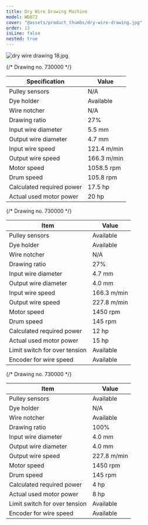 ```yaml
---
title: Dry Wire Drawing Machine
model: WD073
cover: "@assets/product_thumbs/dry-wire-drawing.jpg"
order: 13
isLine: false
nested: true
---
```



<ProductTabs />

![dry wire drawing 18.jpg](@assets/article_images/dry-wire-drawing/dry-wire-drawing-18.jpg)

<a href="/en/products/en/wire-drawing-machine">
	<ProductHead title="Wire Drawing M/C" model="WD073" />
</a>
{/* Drawing no. 730000 */}

| Specification             | Value       |
| ------------------------- | ----------- |
| Pulley sensors            | N/A         |
| Dye holder                | Available   |
| Wire notcher              | N/A         |
| Drawing ratio             | 27%         |
| Input wire diameter       | 5.5 mm      |
| Output wire diameter      | 4.7 mm      |
| Input wire speed          | 121.4 m/min |
| Output wire speed         | 166.3 m/min |
| Motor speed               | 1058.5 rpm  |
| Drum speed                | 105.8 rpm   |
| Calculated required power | 17.5 hp     |
| Actual used motor power   | 20 hp       |

<a href="/en/products/en/wire-drawing-machine">
	<ProductHead title="Wire Drawing M/C" model="WD073" />
</a>

{/* Drawing no. 730000 */}

| Item                          | Value       |
| ----------------------------- | ----------- |
| Pulley sensors                | Available   |
| Dye holder                    | Available   |
| Wire notcher                  | N/A         |
| Drawing ratio                 | 27%         |
| Input wire diameter           | 4.7 mm      |
| Output wire diameter          | 4.0 mm      |
| Input wire speed              | 166.3 m/min |
| Output wire speed             | 227.8 m/min |
| Motor speed                   | 1450 rpm    |
| Drum speed                    | 145 rpm     |
| Calculated required power     | 12 hp       |
| Actual used motor power       | 15 hp       |
| Limit switch for over tension | Available   |
| Encoder for wire speed        | Available   |

<a href="/en/products/en/wire-drawing-machine">
	<ProductHead title="Wire Drawing M/C" model="WD073" />
</a>

{/* Drawing no. 730000 */}

| Item                          | Value       |
| ----------------------------- | ----------- |
| Pulley sensors                | Available   |
| Dye holder                    | N/A         |
| Wire notcher                  | Available   |
| Drawing ratio                 | 100%        |
| Input wire diameter           | 4.0 mm      |
| Output wire diameter          | 4.0 mm      |
| Output wire speed             | 227.8 m/min |
| Motor speed                   | 1450 rpm    |
| Drum speed                    | 145 rpm     |
| Calculated required power     | 4 hp        |
| Actual used motor power       | 8 hp        |
| Limit switch for over tension | Available   |
| Encoder for wire speed        | Available   |
